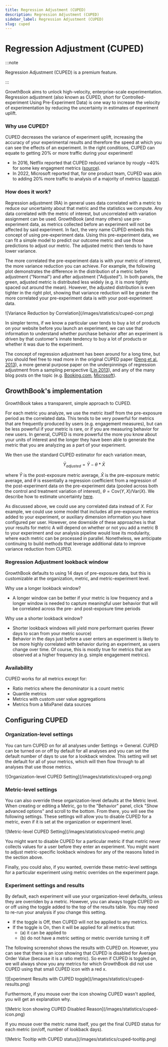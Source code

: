 ```yaml
---
title: Regression Adjustment (CUPED)
description: Regression Adjustment (CUPED)
sidebar_label: Regression Adjustment (CUPED)
slug: cuped
---
```



# Regression Adjustment (CUPED)

:::note

Regression Adjustment (CUPED) is a premium feature.

:::

GrowthBook aims to unlock high-velocity, enterprise-scale experimentation. Regression adjustment (also known as CUPED, short for Controlled-experiment Using Pre-Experiment Data) is one way to increase the velocity of experimentation by reducing the uncertainty in estimates of experiment uplift.

### Why use CUPED?

CUPED decreases the variance of experiment uplift, increasing the accuracy of your experimental results and therefore the speed at which you can see the effects of an experiment. In the right conditions, CUPED can equate to getting 20% or more traffic during your experiment!

- In 2016, Netflix reported that CUPED reduced variance by rougly ~40% for some key engagment metrics ([source](https://www.kdd.org/kdd2016/papers/files/adp0945-xieA.pdf)).
- In 2022, Microsoft reported that, for one product team, CUPED was akin to adding 20% more traffic to analysis of a majority of metrics ([source](https://www.microsoft.com/en-us/research/group/experimentation-platform-exp/articles/deep-dive-into-variance-reduction/)).

### How does it work?

Regression adjustment (RA) in general uses data correlated with a metric to reduce our uncertainty about that metric and the statistics we compute. Any data correlated with the metric of interest, but uncorrelated with variation assignment can be used. GrowthBook (and many others) use pre-experiment data, as metrics collected before an experiment will not be affected by said experiment. In fact, the very name CUPED embeds this concept of using pre-experiment data. Using this pre-experiment data, we can fit a simple model to predict our outcome metric and use those predictions to adjust our metric. The adjusted metric then tends to have lower variance.

The more correlated the pre-experiment data is with your metric of interest, the more variance reduction you can achieve. For example, the following plot demonstrates the difference in the distribution of a metric before adjustment ("Normal") and after adjustment ("Adjusted"). In both panels, the green, adjusted metric is distributed less widely (e.g. it is more tightly spaced out around the mean). However, the adjusted distribution is even tighter in the right plot, showing that variance reduction will be greater the more correlated your pre-experiment data is with your post-experiment data.

<MaxWidthImage maxWidth={600}>
  ![Variance Reduction by Correlation](/images/statistics/cuped-corr.png)
</MaxWidthImage>

In simpler terms, if we know a particular user tends to buy a lot of products on your website before you launch an experiment, we can use that information to understand whether purchase behavior after an experiment is driven by that customer's innate tendency to buy a lot of products or whether it was due to the experiment.

The concept of regression adjustment has been around for a long time, but you should feel free to read more in the original CUPED paper ([Deng et al. 2013](https://exp-platform.com/Documents/2013-02-CUPED-ImprovingSensitivityOfControlledExperiments.pdf)), a more general purpose paper on the underpinnings of regression adjustment from a sampling perspective ([Lin 2013](https://projecteuclid.org/journals/annals-of-applied-statistics/volume-7/issue-1/Agnostic-notes-on-regression-adjustments-to-experimental-data--Reexamining/10.1214/12-AOAS583.full)), and any of the many blog posts on the topic (e.g. [Booking.com](https://booking.ai/how-booking-com-increases-the-power-of-online-experiments-with-cuped-995d186fff1d), [Microsoft](https://www.microsoft.com/en-us/research/group/experimentation-platform-exp/articles/deep-dive-into-variance-reduction/)).

## GrowthBook's implementation

GrowthBook takes a transparent, simple approach to CUPED.

For each metric you analyze, we use the metric itself from the pre-exposure period as the correlated data. This tends to be very powerful for metrics that are frequently produced by users (e.g. engagement measures), but can be less powerful if your metric is rare, or if you are measuring behavior for new users. In general, CUPED is more powerful the more you know about your units of interest and the longer they have been able to generate the metric that you are analyzing as a part of your experiment.

We then use the standard CUPED estimator for each variation mean,

$$
\bar{Y}_{adjusted} = \bar{Y} - \theta * \bar{X}
$$

where $\bar{Y}$ is the post-exposure metric average, $\bar{X}$ is the pre-exposure metric average, and $\theta$ is essentially a regression coefficient from a regression of the post-experiment data on the pre-experiment data (pooled across both the control and treatment variation of interest), $\theta = \text{Cov}(Y, X) / \text{Var}(X)$. We describe how to estimate uncertainty [here](/statistics/cuped-technical).

As discussed above, we could use any correlated data instead of $X$. For example, we could use some model that includes all pre-exposure metrics added to your experiment, or auxiliary dimension information you have configured per user. However, one downside of these approaches is that your results for metric A will depend on whether or not you add a metric B to your experiment and our analysis pipeline would lose its modularity, where each metric can be processed in parallel. Nonetheless, we anticipate continuing to build methods that leverage additional data to improve variance reduction from CUPED.

### Regression Adjustment lookback window

GrowthBook defaults to using 14 days of pre-exposure data, but this is customizable at the organization, metric, and metric-experiment level.

Why use a longer lookback window?

- A longer window can be better if your metric is low frequency and a longer window is needed to capture meaningful user behavior that will be correlated across the pre- and post-exposure time periods

Why use a shorter lookback window?

- Shorter lookback windows will yield more performant queries (fewer days to scan from your metric source)
- Behavior in the days just before a user enters an experiment is likely to be more highly correlated with behavior during an experiment, as users change over time. Of course, this is mostly true for metrics that are observed at a higher frequency (e.g. simple engagement metrics).

### Availability

CUPED works for all metrics except for:

- Ratio metrics where the denominator is a count metric
- Quantile metrics
- Metrics with custom user value aggregations
- Metrics from a MixPanel data sources

## Configuring CUPED

### Organization-level settings

You can turn CUPED on for all analyses under Settings → General. CUPED can be turned on or off by default for all analyses and you can set the default number of days to use for a lookback window. This setting will set the default for all of your metrics, which will then flow through to all analyses that use those metrics.

<MaxWidthImage maxWidth={800} border>
  ![Organization-level CUPED Setting](/images/statistics/cuped-org.png)
</MaxWidthImage>

### Metric-level settings

You can also override these organization-level defaults at the Metric level. When creating or editing a Metric, go to the "Behavior" panel, click "Show advanced options" and scroll to the bottom. From there, you will see the following settings. These settings will allow you to disable CUPED for a metric, even if it is set at the organization or experiment level.

<MaxWidthImage maxWidth={700}>
  ![Metric-level CUPED Setting](/images/statistics/cuped-metric.png)
</MaxWidthImage>

You might want to disable CUPED for a particular metric if that metric never collects values for a user before they enter an experiment. You might want to adjust metric-specific lookback windows for any of the reasons listed in the section above.

Finally, you could also, if you wanted, override these metric-level settings for a particular experiment using metric overrides on the experiment page.

### Experiment settings and results

By default, each experiment will use your organization-level defaults, unless they are overriden by a metric. However, you can always toggle CUPED on or off using the toggle added to the top of the results table. You may need to re-run your analysis if you change this setting.

- If the toggle is Off, then CUPED will not be applied to any metrics.
- If the toggle is On, then it will be applied for all metrics that:
  - (a) it can be applied to
  - (b) do not have a metric setting or metric override turning it off

The following screenshot shows the results with CUPED on. However, you can see that there is an icon showing that CUPED is disabled for Average Order Value (because it is a ratio metric). So even if CUPED is toggled on, we will always show you any metrics for which GrowthBook did not use CUPED using that small CUPED icon with a red x.

<MaxWidthImage maxWidth={800}>
  ![Experiment Results with CUPED toggle](/images/statistics/cuped-results.png)
</MaxWidthImage>

Furthermore, if you mouse over the icon showing CUPED wasn't applied, you will get an explanation why.

<MaxWidthImage maxWidth={300} border>
  ![Metric Icon showing CUPED Disabled Reason](/images/statistics/cuped-icon.png)
</MaxWidthImage>

If you mouse over the metric name itself, you get the final CUPED status for each metric (on/off, number of lookback days).

<MaxWidthImage maxWidth={300} border>
  ![Metric Tooltip with CUPED status](/images/statistics/cuped-tooltip.png)
</MaxWidthImage>
